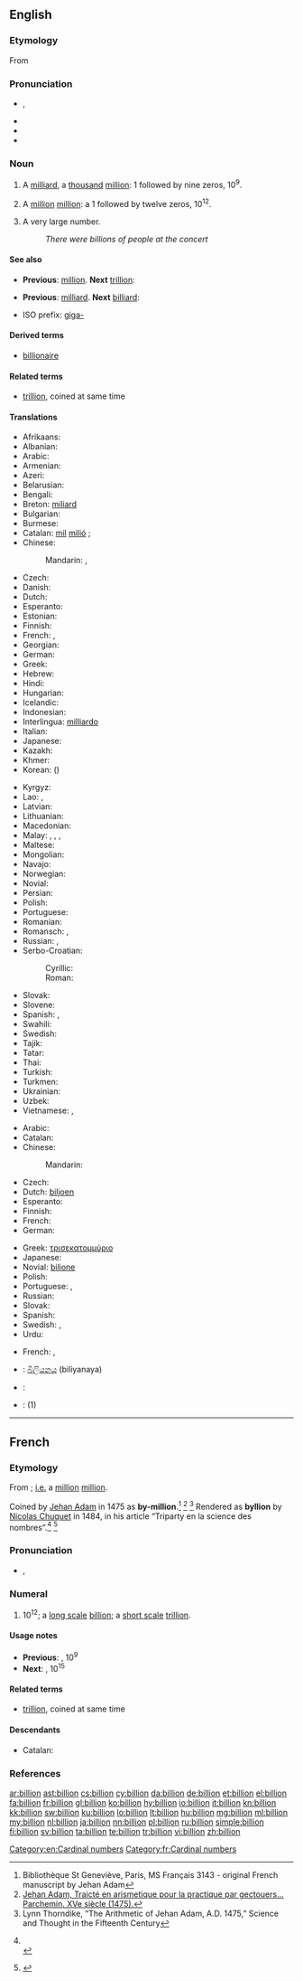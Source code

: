 {{also|Billion}}
==English==

===Etymology===
From {{etyl|fr}} {{term|billion|lang=fr}}

===Pronunciation===
* {{IPA|/ˈbɪljən/}}, {{X-SAMPA|/"bIlj@n/}}
* {{audio|en-us-billion.ogg|Audio (US)}}
* {{rhymes|ɪljən}}
* {{hyphenation|bil|lion}}

===Noun===
{{enum|million|trillion|cardinal number|10<sup>9</sup>}}
{{enum|milliard|billiard|cardinal number|10<sup>12</sup>}}
{{en-noun}}

# {{US|modern British & Australian|[[w:Long and short scales|short scale]]}} A [[milliard]], a [[thousand]] [[million]]: 1 followed by nine zeros, 10<sup>9</sup>.
# {{context|obsolete British & Australian|[[w:Long and short scales|long scale]]}} A [[million]] [[million]]: a 1 followed by twelve zeros, 10<sup>12</sup>.
# {{context|colloquial|plural}} A very large number.
#: ''There were billions of people at the concert''

====See also====
* {{qualifier|short scale}} '''Previous''': [[million]]. '''Next''' [[trillion]]:
* {{qualifier|long scale}} '''Previous''': [[milliard]]. '''Next''' [[billiard]]:
* ISO prefix: [[giga-]]

====Derived terms====
* [[billionaire]]

====Related terms====
* [[trillion]], coined at same time

====Translations====
{{trans-top|a thousand million; 1,000,000,000; 10<sup>9</sup>; a milliard}}
* Afrikaans: {{t-|af|miljard}}
* Albanian: {{t-|sq|miliardë}}
* Arabic: {{t-|ar|مليار|m|tr=milyār}}
* Armenian: {{t-|hy|միլիարդ|tr=miliard}}
* Azeri: {{t-|az|milyard}}
* Belarusian: {{t-|be|мільярд|m|tr=milʹjárd|xs=Belarusian}}
* Bengali: {{t-|bn|বিলিয়ন|tr=biliẏôn|sc=Beng}}
* Breton: [[miliard]]
* Bulgarian: {{t-|bg|милиард|m|tr=miliárd}}
* Burmese: {{t+|my|ပကောဋိ|tr=pa̱ko: di.|sc=Mymr}}
* Catalan: [[mil]] [[milió]] {{qualifier|usual}}; {{t+|ca|miliard}} {{qualifier|rare}}
* Chinese:
*: Mandarin: {{t|cmn|十億|sc=Hani}},  {{t|cmn|十亿|tr=shíyì|sc=Hani}}
* Czech: {{t+|cs|miliarda|f}}
* Danish: {{t+|da|milliard}}
* Dutch: {{t+|nl|miljard|n}}
* Esperanto: {{t-|eo|miliardo|xs=Esperanto}}
* Estonian: {{t-|et|miljard}}
* Finnish: {{t+|fi|miljardi}}
* French: {{t+|fr|milliard|m}}, {{qualifier|obsolete}} {{t+|fr|billion|m}}
* Georgian: {{t-|ka|მილიარდი|tr=miliardi|sc=Geor}}
* German: {{t+|de|Milliarde|f}}
* Greek: {{t+|el|δισεκατομμύριο|n|tr=disekatommýrio}}
* Hebrew: {{t-|he|מיליארד|tr=miliárd}}
* Hindi: {{t-|hi|अरब|tr=arab|xs=Hindi}}
* Hungarian: {{t+|hu|milliárd}}
* Icelandic: {{t-|is|milljarða}}
* Indonesian: {{t-|id|milyar}}
* Interlingua: [[milliardo]]
* Italian: {{t+|it|miliardo}}
* Japanese: {{t-|ja|十億|tr=じゅうおく, jū-oku}}
* Kazakh: {{t|kk|миллиард|tr=mïllïard|sc=Cyrl}}
* Khmer: {{t-|km|រយកោដិ|tr=rɔɔy kaot|sc=Khmr}}
* Korean: {{t-|ko|십억|tr=sip-eok|sc=Hang}} ({{t-|ko|十億|sc=Hani}})
{{trans-mid}}
* Kyrgyz: {{t-|ky|миллиард|tr=milliard|sc=Cyrl}}
* Lao: {{t-|lo|ຕື້|tr=tɨ̂ː|sc=Laoo}}, {{t-|lo|ພັນລ້ານ|tr=pʰán lâːn|sc=Laoo}}
* Latvian: {{t-|lv|miljards|m}}
* Lithuanian: {{t+|lt|milijardas|m}}
* Macedonian: {{t-|mk|милијарда|f|tr=milijárda}}
* Malay: {{t-|ms|seribu juta}}, {{t-|ms|bilion}}, {{t-|ms|ribu juta}}, {{t-|ms|miliar}}
* Maltese: {{t-|mt|biljun}}
* Mongolian: {{t-|mn|тэрбум|tr=terbum|sc=Cyrl}}
* Navajo: {{tø|nv|biyóón}}
* Norwegian: {{t-|no|milliard}}
* Novial: {{tø|nov|miliarde|xs=Novial}}
* Persian: {{t+|fa|بیلیون|tr=bilyun}}
* Polish: {{t+|pl|miliard}}
* Portuguese: {{t+|pt|bilhão|m}}
* Romanian: {{t-|ro|miliard|n}}
* Romansch: {{t-|rm|milliarda|f}}, {{t-|rm|milliard|m}}
* Russian: {{t+|ru|миллиард|m|tr=milliárd}},  {{qualifier|seldom}} {{t+|ru|биллион|tr=billión}}
* Serbo-Croatian:
*: Cyrillic: {{t-|sh|милијарда|f}}
*: Roman: {{t-|sh|milijarda|f}}
* Slovak: {{t-|sk|miliarda|f}}
* Slovene: {{t+|sl|milijarda|f}}
* Spanish: {{t+|es|millardo|m}}, {{t-|es|mil millones|m}}
* Swahili: {{t+|sw|bilioni|xs=Swahili}}
* Swedish: {{t+|sv|miljard|c}}
* Tajik: {{t-|tg|миллиард|tr=milliard|sc=Cyrl}}
* Tatar: {{t+|tt|миллиард|tr=milliard|sc=Cyrl}}
* Thai: {{t-|th|พันล้าน|tr=pan láan|sc=Thai}}
* Turkish: {{t+|tr|milyar}}
* Turkmen: {{t-|tk|milliard}}
* Ukrainian: {{t+|uk|мільярд|m|tr=milʹjárd|xs=Ukrainian}}
* Uzbek: {{t-|uz|milliard}}
* Vietnamese: {{t+|vi|tỉ|xs=Vietnamese}},  {{t+|vi|tỷ|xs=Vietnamese}}
{{trans-bottom}}

{{trans-top|a million million; 1,000,000,000,000; 10<sup>12</sup>}}
* Arabic: {{t-|ar|تريليون|m|tr=trilyūn}}
* Catalan: {{t+|ca|bilió}}
* Chinese:
*: Mandarin: {{t-|cmn|兆|tr=zhào|sc=Hani}}
* Czech: {{t+|cs|bilión|m}}
* Dutch: [[biljoen]]
* Esperanto: {{t-|eo|duiliono|xs=Esperanto}}
* Finnish: {{t+|fi|biljoona}}
* French: {{t+|fr|billion}}
* German: {{t+|de|Billion}}
{{trans-mid}}
* Greek: [[τρισεκατομμύριο]] {{n}}
* Japanese: {{t+|ja|兆|tr=ちょう, chō}}
* Novial: [[bilione]]
* Polish: {{t+|pl|bilion}}
* Portuguese: {{t+|pt|bilião|m}} {{qualifier|Portugal}}, {{t+|pt|trilhão|m}} {{qualifier|Brazil}}
* Russian: {{t+|ru|триллион|m|tr=trillión}}
* Slovak: {{t-|sk|bilión|m}}
* Spanish: {{t+|es|billón|m}}
* Swedish: {{t+|sv|triljon|c}}, {{t+|sv|biljon|c}}
* Urdu: {{t-|ur|مِلْيُن|xs=Urdu}}
{{trans-bottom}}

{{trans-top|(plural) a very large number}}
* French: {{t+|fr|milliards|m|p}}, {{t+|fr|millions|m|p}}
{{trans-mid}}
{{trans-bottom}}

{{checktrans}}
{{top2}}
* {{ttbc|si}}: [[බිලියනය]] (biliyanaya)
{{mid2}}
* {{ttbc|tr}}: {{t+|tr|milyar}}
* {{ttbc|cy}}: {{t+|cy|biliwn|xs=Welsh}} (1)
{{bottom}}

[[Category:en:Cardinal numbers]]

----

==French==

===Etymology===
From {{confix|bi|gloss1=two|illion|lang=fr}}; [[i.e.]] a [[million]] [[million]].

Coined by [[w:Jehan Adam|Jehan Adam]] in 1475 as '''by-million'''.<ref name="genevieve">Bibliothèque St Geneviève, Paris, MS Français 3143 - original French manuscript by Jehan Adam</ref> <ref name="parchemin">[http://www-bsg.univ-paris1.fr/la_reserve/expos/sciences/savants2.htm Jehan Adam, Traicté en arismetique pour la practique par gectouers… Parchemin. XVe siècle (1475).]</ref> <ref name="thorndike">Lynn Thorndike, “The Arithmetic of Jehan Adam, A.D. 1475,” Science and Thought in the Fifteenth Century</ref>
Rendered as '''byllion''' by [[w:Nicolas Chuquet|Nicolas Chuquet]] in 1484, in his article “Triparty en la science des nombres”.<ref name="Chuquet1">
{{reference-book
| last = Chuquet
| first = Nicolas
| authorlink =
| coauthors =
| title = Triparty en la science des nombres (ISSN 9012-9458)
| publisher = Aristide Marre
| location = Bologna (Italy)
| year = 1880
| origyear = 1484
| location =
| pages =
| url =
| doi =
| id =
| isbn =
}}
<br>
{{cite web
| last = &nbsp;&nbsp;&nbsp;Idem
| first =
| authorlink =
| coauthors =
| title =  Nicolas Chuquet's manuscript
| work =
| publisher = Published by www.miakinen.net
| date =
| url = http://www.miakinen.net/vrac/nombres#lettres_zillions
| format =
| doi =
| accessdate = 2008-03-01}}
</ref> <ref name="Chuquet2">
{{cite web
| last = Idem
| first =
| authorlink =
| coauthors =
| title =  Nicolas Chuquet's chapter
| work =
| publisher = Transcription by Michael Florencetime
| date =
| url = http://hexadecimal.florencetime.net/chuquet/triparty.htm
| format =
| doi =
| accessdate = 2008-03-01}}
</ref>

===Pronunciation===
* {{IPA|/bi.ljɔ̃/|lang=fr}}, {{X-SAMPA|/bi.ljO~/}}

===Numeral===
{{head|fr|numeral}}

# 10<sup>12</sup>; a [[w:Long and short scales|long scale]] [[billion#English|billion]]; a [[w:Long and short scales|short scale]] [[trillion]].

====Usage notes====
* '''Previous''': {{l|fr|milliard}}, 10<sup>9</sup>
* '''Next''': {{l|fr|billiard}}, 10<sup>15</sup>

====Related terms====
* [[trillion]], coined at same time

====Descendants====
* Catalan: {{l|ca|bilió}}

===References===
<references />

[[ar:billion]]
[[ast:billion]]
[[cs:billion]]
[[cy:billion]]
[[da:billion]]
[[de:billion]]
[[et:billion]]
[[el:billion]]
[[fa:billion]]
[[fr:billion]]
[[gl:billion]]
[[ko:billion]]
[[hy:billion]]
[[io:billion]]
[[it:billion]]
[[kn:billion]]
[[kk:billion]]
[[sw:billion]]
[[ku:billion]]
[[lo:billion]]
[[lt:billion]]
[[hu:billion]]
[[mg:billion]]
[[ml:billion]]
[[my:billion]]
[[nl:billion]]
[[ja:billion]]
[[nn:billion]]
[[pl:billion]]
[[ru:billion]]
[[simple:billion]]
[[fi:billion]]
[[sv:billion]]
[[ta:billion]]
[[te:billion]]
[[tr:billion]]
[[vi:billion]]
[[zh:billion]]
[[Category:fr:Cardinal numbers]]